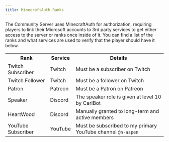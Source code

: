 ```yaml
---
title: MinecraftAuth Ranks
---
```


The Community Server uses MinecraftAuth for authorization, requiring players to link their Microsoft accounts to 3rd party services to get either access to the server or ranks once inside of it. You can find a list of the ranks and what services are used to verify that the player should have it below.

<table>

<tr>
<th>Rank</th>
<th>Service</th>
<th>Details</th>
</tr>

<tr>
<td>Twitch Subscriber</td>
<td>Twitch</td>
<td>Must be a subscriber on Twitch</td>
</tr>

<tr>
<td>Twitch Follower</td>
<td>Twitch</td>
<td>Must be a follower on Twitch</td>
</tr>

<tr>
<td>Patron</td>
<td>Patreon</td>
<td>Must be a Patron on Patreon</td>
</tr>

<tr>
<td>Speaker</td>
<td>Discord</td>
<td>The speaker role is given at level 10 by CarlBot</td>
</tr>

<tr>
<td>HeartWood</td>
<td>Discord</td>
<td>Manually granted to long-term and active members</td>
</tr>

<tr>
<td>YouTube Subscriber</td>
<td>YouTube</td>
<td>Must be subscribed to my primary YouTube channel <code>@n-aspen</code></td>
</tr>

</table>
